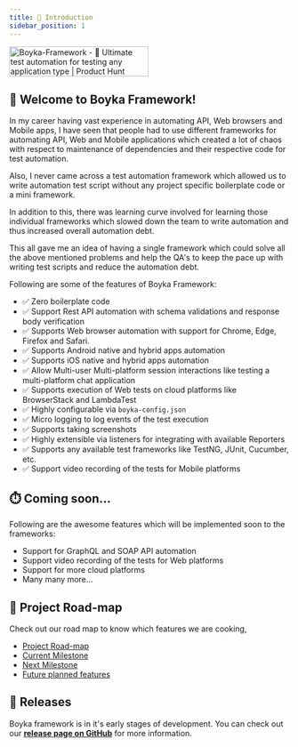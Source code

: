 ```yaml
---
title: 👋 Introduction
sidebar_position: 1
---
```


<a href="https://www.producthunt.com/posts/boyka-framework?utm_source=badge-featured&utm_medium=badge&utm_souce=badge-boyka&#0045;framework" target="_blank"><img src="https://api.producthunt.com/widgets/embed-image/v1/featured.svg?post_id=352770&theme=light" alt="Boyka&#0045;Framework - 🎉&#0032;Ultimate&#0032;test&#0032;automation&#0032;for&#0032;testing&#0032;any&#0032;application&#0032;type | Product Hunt" width="250" height="54" /></a>

## 👋 Welcome to Boyka Framework!

In my career having vast experience in automating API, Web browsers and Mobile apps, I have seen that people had to use different frameworks for automating API, Web and Mobile applications which created a lot of chaos with respect to maintenance of dependencies and their respective code for test automation.

Also, I never came across a test automation framework which allowed us to write automation test script without any project specific boilerplate code or a mini framework.

In addition to this, there was learning curve involved for learning those individual frameworks which slowed down the team to write automation and thus increased overall automation debt.

This all gave me an idea of having a single framework which could solve all the above mentioned problems and help the QA's to keep the pace up with writing test scripts and reduce the automation debt.

Following are some of the features of Boyka Framework:

- ✅ Zero boilerplate code
- ✅ Support Rest API automation with schema validations and response body verification
- ✅ Supports Web browser automation with support for Chrome, Edge, Firefox and Safari.
- ✅ Supports Android native and hybrid apps automation
- ✅ Supports iOS native and hybrid apps automation
- ✅ Allow Multi-user Multi-platform session interactions like testing a multi-platform chat application
- ✅ Supports execution of Web tests on cloud platforms like BrowserStack and LambdaTest
- ✅ Highly configurable via `boyka-config.json`
- ✅ Micro logging to log events of the test execution
- ✅ Supports taking screenshots
- ✅ Highly extensible via listeners for integrating with available Reporters
- ✅ Supports any available test frameworks like TestNG, JUnit, Cucumber, etc.
- ✅ Support video recording of the tests for Mobile platforms

## ⏱️ Coming soon...

Following are the awesome features which will be implemented soon to the frameworks:

- Support for GraphQL and SOAP API automation
- Support video recording of the tests for Web platforms
- Support for more cloud platforms
- Many many more...

## 🧭 Project Road-map

Check out our road map to know which features we are cooking,

- [Project Road-map](https://github.com/orgs/BoykaFramework/projects/4/views/1)
- [Current Milestone](https://github.com/orgs/BoykaFramework/projects/4/views/2)
- [Next Milestone](https://github.com/orgs/BoykaFramework/projects/4/views/3)
- [Future planned features](https://github.com/orgs/BoykaFramework/projects/4/views/4)

## 🥁 Releases

Boyka framework is in it's early stages of development. You can check out our **[release page on GitHub][release]** for more information.

[release]: https://github.com/BoykaFramework/boyka-framework/releases
